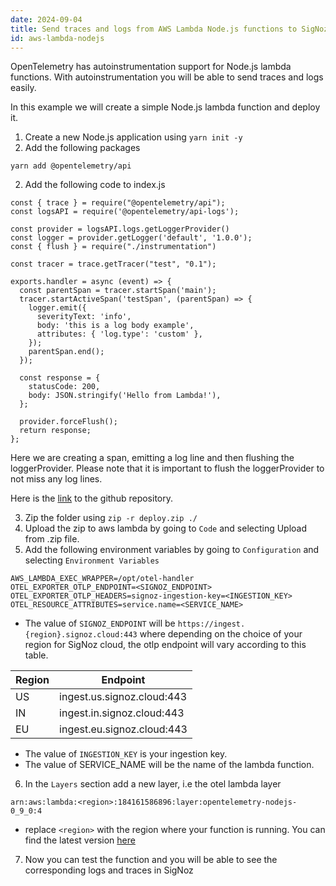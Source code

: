 ```yaml
---
date: 2024-09-04
title: Send traces and logs from AWS Lambda Node.js functions to SigNoz
id: aws-lambda-nodejs
---
```


OpenTelemetry has autoinstrumentation support for Node.js lambda functions.
With autoinstrumentation you will be able to send traces and logs easily.

In this example we will create a simple Node.js lambda function and deploy it.
1. Create a new Node.js application using `yarn init -y`
2. Add the following packages
```
yarn add @opentelemetry/api
```

2. Add the following code to index.js
```
const { trace } = require("@opentelemetry/api");
const logsAPI = require('@opentelemetry/api-logs');

const provider = logsAPI.logs.getLoggerProvider()
const logger = provider.getLogger('default', '1.0.0');
const { flush } = require("./instrumentation")

const tracer = trace.getTracer("test", "0.1");

exports.handler = async (event) => {
  const parentSpan = tracer.startSpan('main');
  tracer.startActiveSpan('testSpan', (parentSpan) => {
    logger.emit({
      severityText: 'info',
      body: 'this is a log body example',
      attributes: { 'log.type': 'custom' },
    });
    parentSpan.end();
  });

  const response = {
    statusCode: 200,
    body: JSON.stringify('Hello from Lambda!'),
  };

  provider.forceFlush();
  return response;
};
```

Here we are creating a span, emitting a log line and then flushing the loggerProvider.
Please note that it is important to flush the loggerProvider to not miss any log lines.

Here is the [link](https://github.com/SigNoz/nodejs-lambda) to the github repository.

3. Zip the folder using `zip -r deploy.zip ./`
4. Upload the zip to aws lambda by going to `Code` and selecting Upload from .zip file.
5. Add the following environment variables by going to `Configuration` and selecting `Environment Variables`
```
AWS_LAMBDA_EXEC_WRAPPER=/opt/otel-handler
OTEL_EXPORTER_OTLP_ENDPOINT=<SIGNOZ_ENDPOINT>
OTEL_EXPORTER_OTLP_HEADERS=signoz-ingestion-key=<INGESTION_KEY>
OTEL_RESOURCE_ATTRIBUTES=service.name=<SERVICE_NAME>

```
- The value of `SIGNOZ_ENDPOINT` will be `https://ingest.{region}.signoz.cloud:443` where depending on the choice of your region for SigNoz cloud, the otlp endpoint will vary according to this table.

| Region | Endpoint                   |
| ------ | -------------------------- |
| US     | ingest.us.signoz.cloud:443 |
| IN     | ingest.in.signoz.cloud:443 |
| EU     | ingest.eu.signoz.cloud:443 |

- The value of `INGESTION_KEY`  is your ingestion key.
- The value of SERVICE_NAME will be the name of the lambda function.


6. In the `Layers` section add a new layer, i.e the otel lambda layer 

```
arn:aws:lambda:<region>:184161586896:layer:opentelemetry-nodejs-0_9_0:4
```

- replace `<region>` with the region where your function is running.
You can find the latest version [here](https://github.com/open-telemetry/opentelemetry-lambda/releases)

7. Now you can test the function and you will be able to see the corresponding logs and traces in SigNoz